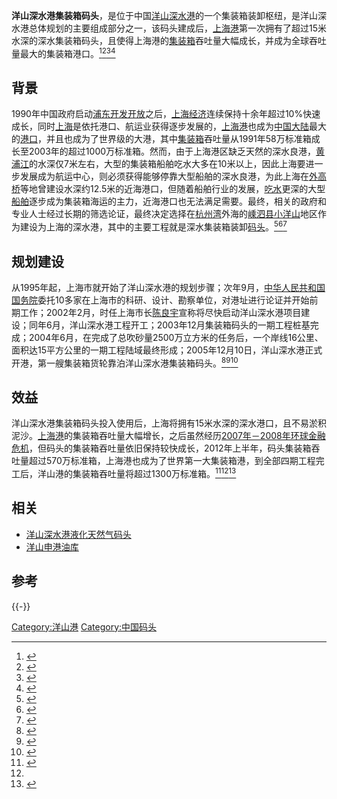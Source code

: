 {{noteTA
| G1 = 單位
}}
{{Infobox
|name         = Infobox
|bodystyle    = 
|title        = 洋山深水港集装箱码头
|titlestyle   = 
|image        = [[File:Yangshan-Port-Containers.jpg|210px]]
|imagestyle   = 
|caption      = 摄于2009年的码头装卸区照片
|captionstyle = 
|headerstyle  = background:#ccf;
|labelstyle   = background:#ddf;
|datastyle    = 
|header1 = 区域位置
|label1  = 
|data1   = 
|header2 = 
|label2  = 
|data2   = 
|header3 =
|label3  = 
|data3   = [[洋山深水港|洋山深水港]]主港区
|header4 = 
|label4  = 
|data4   = 
|header5 = 码头数量
|label5  = 
|data5   = 
|label6  = 
|data6   = 30多个深水泊位
|label7  = 
|data7   = 
|header8 = 年吞吐能力
|label8  = 
|data8   = 
|label9  = 
|data9   = 约1300万标准箱
|header10 = 开港时间
|label10  = 
|data11   = 2005年12月
|header12 = 决策规划
|label12  = 
|data13   = [[习近平|习近平]]、[[陈良宇|陈良宇]]等
}}
'''洋山深水港集装箱码头'''，是位于中国[[洋山深水港|洋山深水港]]的一个集装箱装卸枢纽，是洋山深水港总体规划的主要组成部分之一，该码头建成后，[[上海港|上海港]]第一次拥有了超过15米水深的深水集装箱码头，且使得上海港的[[集装箱|集装箱]]吞吐量大幅成长，并成为全球吞吐量最大的集装箱港口。<ref>{{cite web | url=http://paper.ce.cn/jjrb/html/2010-10/23/content_125092.htm | title=上海洋山深水港集装箱码头 | publisher=经济日报 | date=2010年10月23日 | accessdate=2013-12-01 | archive-date=2016-03-04 | archive-url=https://web.archive.org/web/20160304133645/http://paper.ce.cn/jjrb/html/2010-10/23/content_125092.htm | dead-url=no }}</ref><ref name="matou">{{cite web | url=http://news.xinhuanet.com/mrdx/2007-09/08/content_6684907.htm | title=图文：上海洋山深水港集装箱码头 | publisher=新华每日电讯1版 | date=2007-09-08 | accessdate=2013-12-01 | archive-date=2016-07-27 | archive-url=https://web.archive.org/web/20160727075435/http://news.xinhuanet.com/mrdx/2007-09/08/content_6684907.htm | dead-url=no }}</ref><ref>{{cite web| url=http://www.yangshanterminal.com/static_ysportal/yssc/yssc_ywjs_1.htm| title=洋山深水港一期码头概况| publisher=上海洋山深水港区综合服务信息网| accessdate=2013-12-04| deadurl=yes| archiveurl=https://web.archive.org/web/20120923025355/http://www.yangshanterminal.com/static_ysportal/yssc/yssc_ywjs_1.htm| archivedate=2012-09-23}}</ref><ref>{{cite web| url=http://www.cnstock.com/ssnews/2005-3-18/qitaban/t20050318_757836.htm| title=上海港集装箱股份有限公司关于投资洋山一期港口工程的关联交易报告| publisher=中国证券网| date=2005-03-18| accessdate=2013-12-04| deadurl=yes| archiveurl=https://web.archive.org/web/20131213184139/http://www.cnstock.com/ssnews/2005-3-18/qitaban/t20050318_757836.htm| archivedate=2013-12-13}}</ref>

==背景==
1990年中国政府启动[[浦东开发开放|浦东开发开放]]之后，[[上海经济|上海经济]]连续保持十余年超过10%快速成长，同时[[上海|上海]]是依托港口、航运业获得逐步发展的，[[上海港|上海港]]也成为[[中国大陆|中国大陆]]最大的[[港口|港口]]，并且也成为了世界级的大港，其中[[集装箱|集装箱]]吞吐量从1991年58万标准箱成长至2003年的超过1000万标准箱。然而，由于上海港区缺乏天然的深水良港，[[黄浦江|黄浦江]]的水深仅7米左右，大型的集装箱船舶吃水大多在10米以上，因此上海要进一步发展成为航运中心，则必须获得能够停靠大型船舶的深水良港，为此上海在[[外高港|外高桥]]等地曾建设水深约12.5米的近海港口，但随着船舶行业的发展，[[吃水|吃水]]更深的大型[[船舶|船舶]]逐步成为集装箱海运的主力，近海港口也无法满足需要。最终，相关的政府和专业人士经过长期的筛选论证，最终决定选择在[[杭州湾|杭州湾]]外海的[[嵊泗县|嵊泗县]][[小洋山|小洋山]]地区作为建设为上海的深水港，其中的主要工程就是深水集装箱装卸[[码头|码头]]。<ref name="beijing">{{cite web | url=http://news.eastday.com/epublish/gb/paper141/53/class014100023/hwz978310.htm | title=洋山深水港一期工程有序推进 | publisher=东方网 | date=2003年7月11日 | accessdate=2013-12-04 | author=靳慧 陈斌 | archive-date=2004-01-01 | archive-url=https://web.archive.org/web/20040101050005/http://news.eastday.com/epublish/gb/paper141/53/class014100023/hwz978310.htm | dead-url=no }}</ref><ref>{{cite web | url=http://finance.people.com.cn/GB/3421352.html | title=三问东海大桥 | publisher=《人民日报》 | date=2005年05月27日 第六版 | accessdate=2013-12-04 | author=侯立明 | archive-date=2016-03-04 | archive-url=https://web.archive.org/web/20160304073650/http://finance.people.com.cn/GB/3421352.html | dead-url=no }}</ref><ref>{{cite web | url=http://www.infzm.com/content/26687 | title=上海，离国际航运中心有多远？ | publisher=南方周末 | date=2009-04-09 | accessdate=2013-12-04 | archive-date=2019-06-08 | archive-url=https://web.archive.org/web/20190608111926/http://www.infzm.com/content/26687 | dead-url=no }}</ref>

==规划建设==
从1995年起，上海市就开始了洋山深水港的规划步骤；次年9月，[[中华人民共和国国务院|中华人民共和国国务院]]委托10多家在上海市的科研、设计、勘察单位，对港址进行论证并开始前期工作；2002年2月，时任上海市长[[陈良宇|陈良宇]]宣称将尽快启动洋山深水港项目建设；同年6月，洋山深水港工程开工；2003年12月集装箱码头的一期工程桩基完成；2004年6月，在完成了总吹砂量2500万立方米的任务后，一个岸线16公里、面积达15平方公里的一期工程陆域最终形成；2005年12月10日，洋山深水港正式开港，第一艘集装箱货轮靠泊洋山深水港集装箱码头。<ref>{{cite web | url=http://news.sina.com.cn/c/2005-12-11/14417680228s.shtml | title=上海洋山深水港开港 | publisher=金羊网-羊城晚报 | date=2005年12月11日 | accessdate=2013-12-04 | archive-date=2019-06-04 | archive-url=https://web.archive.org/web/20190604095320/http://news.sina.com.cn/c/2005-12-11/14417680228s.shtml | dead-url=no }}</ref><ref>{{cite web | url=http://news.sina.com.cn/c/2005-12-10/01587669343s.shtml | title=十年洋山：中国人百年东方大港梦初圆 | publisher=东方早报 | date=2005年12月10日 | accessdate=2013-12-04 | archive-date=2019-06-10 | archive-url=https://web.archive.org/web/20190610022024/http://news.sina.com.cn/c/2005-12-10/01587669343s.shtml | dead-url=no }}</ref><ref>{{cite web | url=http://news.eastday.com/epublish/gb/paper196/1/class019600001/hwz605181.htm | title=[现场直击]陈良宇称年内力争启动深水港一期工程 | publisher=东方网 | date=2002-02-22 | accessdate=2013-12-04 | author=游海洋、褚宁 | archive-date=2016-03-04 | archive-url=https://web.archive.org/web/20160304055353/http://news.eastday.com/epublish/gb/paper196/1/class019600001/hwz605181.htm | dead-url=no }}</ref>

==效益==
洋山深水港集装箱码头投入使用后，上海将拥有15米水深的深水港口，且不易淤积泥沙。[[上海港|上海港]]的集装箱吞吐量大幅增长，之后虽然经历[[2007年－2008年环球金融危机|2007年－2008年环球金融危机]]，但码头的集装箱吞吐量依旧保持较快成长，2012年上半年，码头集装箱吞吐量超过570万标准箱，上海港也成为了世界第一大集装箱港，到全部四期工程完工后，洋山港的集装箱吞吐量将超过1300万标准箱。<ref>{{cite web | url=http://imedia.eastday.com/node2/node3106/qxlb/node3810/u8489646.html | title=洋山深水港上半年集装箱吞吐量再创新高 | publisher=东方网 | date=2012年7月13日 | accessdate=2013-12-04 | archive-date=2016-03-04 | archive-url=https://web.archive.org/web/20160304133911/http://imedia.eastday.com/node2/node3106/qxlb/node3810/u8489646.html | dead-url=no }}</ref><ref name="matou"/><ref name="4youshi">{{cite web | url=http://sh.eastday.com/eastday/node545/node1645/userobject1ai24710.html | title=洋山深水港选址有4大优势 2012年通过1500万标准箱 | publisher=东方网上海新闻 | date=2005年12月10日 | accessdate=2013-12-04 | archive-date=2016-03-04 | archive-url=https://web.archive.org/web/20160304200035/http://sh.eastday.com/eastday/node545/node1645/userobject1ai24710.html | dead-url=no }}</ref>

==相关==
*[[洋山深水港液化天然气码头|洋山深水港液化天然气码头]]
*[[洋山申港油库|洋山申港油库]]
==参考==
{{reflist|1}}
{{-}}
{{洋山深水港}}
[[Category:洋山港|Category:洋山港]]
[[Category:中国码头|Category:中国码头]]